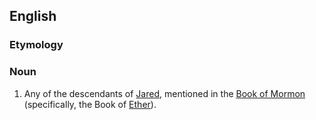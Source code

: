 ==English==

===Etymology===
{{suffix|Jared|ite|lang=en}}

===Noun===
{{wikipedia}}
{{en-noun}}

# {{cx|Mormonism|lang=en}} Any of the descendants of [[Jared]], mentioned in the [[Book of Mormon]] (specifically, the Book of [[Ether]]).